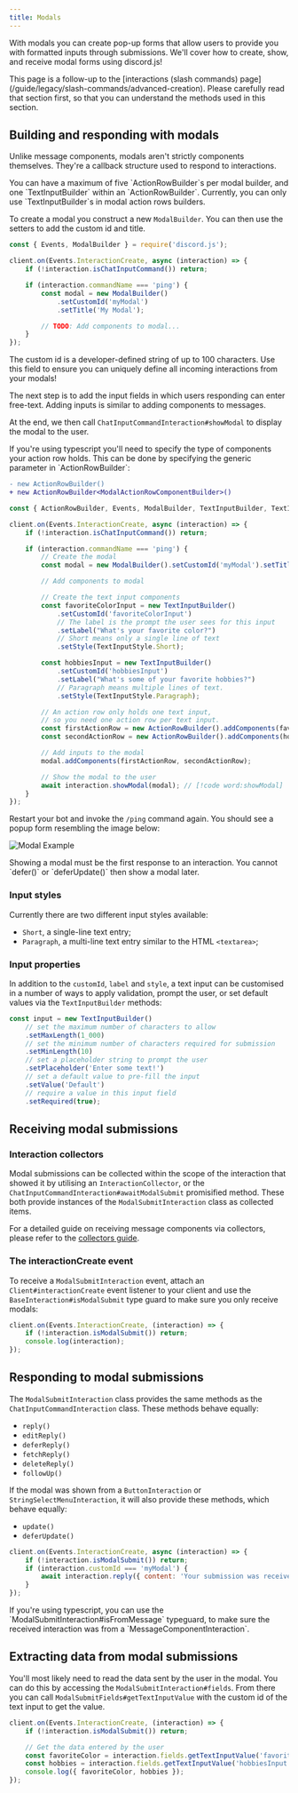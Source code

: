 ```yaml
---
title: Modals
---
```


With modals you can create pop-up forms that allow users to provide you with formatted inputs through submissions. We'll cover how to create, show, and receive modal forms using discord.js!

<Callout>
    This page is a follow-up to the [interactions (slash commands) page](/guide/legacy/slash-commands/advanced-creation). Please carefully read that section first, so that you can understand the methods used in this section.
</Callout>

## Building and responding with modals

Unlike message components, modals aren't strictly components themselves. They're a callback structure used to respond to interactions.

<Callout>
    You can have a maximum of five `ActionRowBuilder`s per modal builder, and one `TextInputBuilder` within an `ActionRowBuilder`. Currently, you can only use `TextInputBuilder`s in modal action rows builders.
</Callout>

To create a modal you construct a new `ModalBuilder`. You can then use the setters to add the custom id and title.

```js
const { Events, ModalBuilder } = require('discord.js');

client.on(Events.InteractionCreate, async (interaction) => {
	if (!interaction.isChatInputCommand()) return;

	if (interaction.commandName === 'ping') {
		const modal = new ModalBuilder()
			.setCustomId('myModal')
			.setTitle('My Modal');

		// TODO: Add components to modal...
	}
});
```

<Callout>
    The custom id is a developer-defined string of up to 100 characters. Use this field to ensure you can uniquely define all incoming interactions from your modals!
</Callout>

The next step is to add the input fields in which users responding can enter free-text. Adding inputs is similar to adding components to messages.

At the end, we then call `ChatInputCommandInteraction#showModal` to display the modal to the user.

<Callout type="warn">
If you're using typescript you'll need to specify the type of components your action row holds. This can be done by specifying the generic parameter in `ActionRowBuilder`:

```diff
- new ActionRowBuilder()
+ new ActionRowBuilder<ModalActionRowComponentBuilder>()
```

</Callout>

```js
const { ActionRowBuilder, Events, ModalBuilder, TextInputBuilder, TextInputStyle } = require('discord.js');

client.on(Events.InteractionCreate, async (interaction) => {
	if (!interaction.isChatInputCommand()) return;

	if (interaction.commandName === 'ping') {
		// Create the modal
		const modal = new ModalBuilder().setCustomId('myModal').setTitle('My Modal');

		// Add components to modal

		// Create the text input components
		const favoriteColorInput = new TextInputBuilder()
			.setCustomId('favoriteColorInput')
			// The label is the prompt the user sees for this input
			.setLabel("What's your favorite color?")
			// Short means only a single line of text
			.setStyle(TextInputStyle.Short);

		const hobbiesInput = new TextInputBuilder()
			.setCustomId('hobbiesInput')
			.setLabel("What's some of your favorite hobbies?")
			// Paragraph means multiple lines of text.
			.setStyle(TextInputStyle.Paragraph);

		// An action row only holds one text input,
		// so you need one action row per text input.
		const firstActionRow = new ActionRowBuilder().addComponents(favoriteColorInput);
		const secondActionRow = new ActionRowBuilder().addComponents(hobbiesInput);

		// Add inputs to the modal
		modal.addComponents(firstActionRow, secondActionRow);

		// Show the modal to the user
		await interaction.showModal(modal); // [!code word:showModal]
	}
});
```

Restart your bot and invoke the `/ping` command again. You should see a popup form resembling the image below:

![Modal Example](./images/modal-example.png)

<Callout type="warn">
    Showing a modal must be the first response to an interaction. You cannot `defer()` or `deferUpdate()` then show a modal later.
</Callout>

### Input styles

Currently there are two different input styles available:

- `Short`, a single-line text entry;
- `Paragraph`, a multi-line text entry similar to the HTML `<textarea>`;

### Input properties

In addition to the `customId`, `label` and `style`, a text input can be customised in a number of ways to apply validation, prompt the user, or set default values via the `TextInputBuilder` methods:

```js
const input = new TextInputBuilder()
	// set the maximum number of characters to allow
	.setMaxLength(1_000)
	// set the minimum number of characters required for submission
	.setMinLength(10)
	// set a placeholder string to prompt the user
	.setPlaceholder('Enter some text!')
	// set a default value to pre-fill the input
	.setValue('Default')
	// require a value in this input field
	.setRequired(true);
```

## Receiving modal submissions

### Interaction collectors

Modal submissions can be collected within the scope of the interaction that showed it by utilising an `InteractionCollector`, or the `ChatInputCommandInteraction#awaitModalSubmit` promisified method. These both provide instances of the `ModalSubmitInteraction` class as collected items.

For a detailed guide on receiving message components via collectors, please refer to the [collectors guide](/guide/legacy/popular-topics/collectors#interaction-collectors).

### The interactionCreate event

To receive a `ModalSubmitInteraction` event, attach an `Client#interactionCreate` event listener to your client and use the `BaseInteraction#isModalSubmit` type guard to make sure you only receive modals:

```js
client.on(Events.InteractionCreate, (interaction) => {
	if (!interaction.isModalSubmit()) return;
	console.log(interaction);
});
```

## Responding to modal submissions

The `ModalSubmitInteraction` class provides the same methods as the `ChatInputCommandInteraction` class. These methods behave equally:

- `reply()`
- `editReply()`
- `deferReply()`
- `fetchReply()`
- `deleteReply()`
- `followUp()`

If the modal was shown from a `ButtonInteraction` or `StringSelectMenuInteraction`, it will also provide these methods, which behave equally:

- `update()`
- `deferUpdate()`

```js
client.on(Events.InteractionCreate, async (interaction) => {
	if (!interaction.isModalSubmit()) return;
	if (interaction.customId === 'myModal') {
		await interaction.reply({ content: 'Your submission was received successfully!' });
	}
});
```

<Callout>
    If you're using typescript, you can use the `ModalSubmitInteraction#isFromMessage` typeguard, to make sure the received interaction was from a `MessageComponentInteraction`.
</Callout>

## Extracting data from modal submissions

You'll most likely need to read the data sent by the user in the modal. You can do this by accessing the `ModalSubmitInteraction#fields`. From there you can call `ModalSubmitFields#getTextInputValue` with the custom id of the text input to get the value.

```js
client.on(Events.InteractionCreate, (interaction) => {
	if (!interaction.isModalSubmit()) return;

	// Get the data entered by the user
	const favoriteColor = interaction.fields.getTextInputValue('favoriteColorInput');
	const hobbies = interaction.fields.getTextInputValue('hobbiesInput');
	console.log({ favoriteColor, hobbies });
});
```

